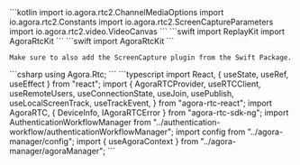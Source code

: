 <PlatformWrapper platform="android">
    ```kotlin
    import io.agora.rtc2.ChannelMediaOptions
    import io.agora.rtc2.Constants
    import io.agora.rtc2.ScreenCaptureParameters
    import io.agora.rtc2.video.VideoCanvas   
    ```
</PlatformWrapper>
<PlatformWrapper platform="ios">
    ```swift
    import ReplayKit
    import AgoraRtcKit
    ```
</PlatformWrapper>
<PlatformWrapper platform="macos">
    ```swift
    import AgoraRtcKit
    ```

    Make sure to also add the ScreenCapture plugin from the Swift Package.

</PlatformWrapper>
<PlatformWrapper platform="unity">
    ```csharp
    using Agora.Rtc;
    ```
</PlatformWrapper>
<PlatformWrapper platform="react-js">
    ```typescript
    import React, { useState, useRef, useEffect } from "react";
    import {
        AgoraRTCProvider,
        useRTCClient,
        useRemoteUsers,
        useConnectionState,
        useJoin,
        usePublish,
        useLocalScreenTrack,
        useTrackEvent,
    } from "agora-rtc-react";
    import AgoraRTC, { DeviceInfo, IAgoraRTCError } from "agora-rtc-sdk-ng";
    import AuthenticationWorkflowManager from "../authentication-workflow/authenticationWorkflowManager";
    import config from "../agora-manager/config";
    import { useAgoraContext } from "../agora-manager/agoraManager";
    ```
</PlatformWrapper>